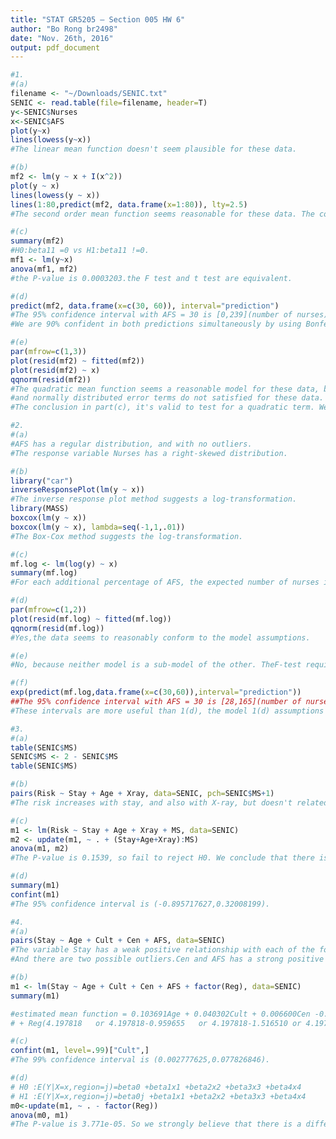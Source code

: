 ```yaml
---
title: "STAT GR5205 – Section 005 HW 6"
author: "Bo Rong br2498"
date: "Nov. 26th, 2016"
output: pdf_document
---
```


```r
#1.
#(a)
filename <- "~/Downloads/SENIC.txt"
SENIC <- read.table(file=filename, header=T)
y<-SENIC$Nurses
x<-SENIC$AFS
plot(y~x)
lines(lowess(y~x))
#The linear mean function doesn't seem plausible for these data.
```

```r
#(b)
mf2 <- lm(y ~ x + I(x^2))
plot(y ~ x)
lines(lowess(y ~ x))
lines(1:80,predict(mf2, data.frame(x=1:80)), lty=2.5)
#The second order mean function seems reasonable for these data. The constant variance does not reasonable for these data.
```

```r
#(c)
summary(mf2)
#H0:beta11 =0 vs H1:beta11 !=0.
mf1 <- lm(y~x)
anova(mf1, mf2)
#the P-value is 0.0003203.the F test and t test are equivalent.
```

```r
#(d)
predict(mf2, data.frame(x=c(30, 60)), interval="prediction")
#The 95% confidence interval with AFS = 30 is [0,239](number of nurses). The 95% confidence interval with AFS = 60 is [133,463](number of nurses).
#We are 90% confident in both predictions simultaneously by using Bonferroni .
```


```r
#(e)
par(mfrow=c(1,3))
plot(resid(mf2) ~ fitted(mf2))
plot(resid(mf2) ~ x)
qqnorm(resid(mf2))
#The quadratic mean function seems a reasonable model for these data, but the constant variance 
#and normally distributed error terms do not satisfied for these data.
#The conclusion in part(c), it's valid to test for a quadratic term. We can not say anything about the prediction intervals from this model.

```




```r
#2.
#(a)
#AFS has a regular distribution, and with no outliers.
#The response variable Nurses has a right-skewed distribution.
```

```r
#(b)
library("car")
inverseResponsePlot(lm(y ~ x))
#The inverse response plot method suggests a log-transformation.
library(MASS)
boxcox(lm(y ~ x))
boxcox(lm(y ~ x), lambda=seq(-1,1,.01))
#The Box-Cox method suggests the log-transformation.


```

```r
#(c)
mf.log <- lm(log(y) ~ x)
summary(mf.log)
#For each additional percentage of AFS, the expected number of nurses increases by exp(0.046588).

```


```r
#(d)
par(mfrow=c(1,2))
plot(resid(mf.log) ~ fitted(mf.log))
qqnorm(resid(mf.log))
#Yes,the data seems to reasonably conform to the model assumptions.

```


```r
#(e)
#No, because neither model is a sub-model of the other. TheF-test requires the null (reduced) model be a special case of the full model.


```

```r
#(f)
exp(predict(mf.log,data.frame(x=c(30,60)),interval="prediction"))
##The 95% confidence interval with AFS = 30 is [28,165](number of nurses). The 95% confidence interval with AFS = 60 is [114,669](number of nurses).
#These intervals are more useful than 1(d), the model 1(d) assumptions did not hold true.

```



```r
#3.
#(a)
table(SENIC$MS)
SENIC$MS <- 2 - SENIC$MS
table(SENIC$MS)
```



```r
#(b)
pairs(Risk ~ Stay + Age + Xray, data=SENIC, pch=SENIC$MS+1)
#The risk increases with stay, and also with X-ray, but doesn't related to age.
```



```r
#(c)
m1 <- lm(Risk ~ Stay + Age + Xray + MS, data=SENIC)
m2 <- update(m1, ~ . + (Stay+Age+Xray):MS)
anova(m1, m2)
#The P-value is 0.1539, so fail to reject H0. We conclude that there is no interaction effect between medical school affiliation and the three predictor variables.

```



```r
#(d)
summary(m1)
confint(m1)
#The 95% confidence interval is (-0.895717627,0.32008199).


```

```r
#4.
#(a)
pairs(Stay ~ Age + Cult + Cen + AFS, data=SENIC)
#The variable Stay has a weak positive relationship with each of the four predictors.
#And there are two possible outliers.Cen and AFS has a strong positive relationship with each other.


```


```r
#(b)
m1 <- lm(Stay ~ Age + Cult + Cen + AFS + factor(Reg), data=SENIC)
summary(m1)

#estimated mean function = 0.103691Age + 0.040302Cult + 0.006600Cen -0.020761AFS 
# + Reg(4.197818   or 4.197818-0.959655   or 4.197818-1.516510 or 4.197818-2.149988)

```


```r
#(c)
confint(m1, level=.99)["Cult",]
#The 99% confidence interval is (0.002777625,0.077826846).


```


```r
#(d)
# H0 :E(Y|X=x,region=j)=beta0 +beta1x1 +beta2x2 +beta3x3 +beta4x4
# H1 :E(Y|X=x,region=j)=beta0j +beta1x1 +beta2x2 +beta3x3 +beta4x4
m0<-update(m1, ~ . - factor(Reg))
anova(m0, m1)
#The P-value is 3.771e-05. So we strongly believe that there is a difference in average stay by region, even after adjusting for the four variables.
```


